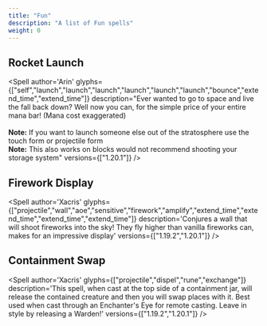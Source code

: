 ```yaml
---
title: "Fun"
description: "A list of Fun spells"
weight: 0
---
```



## Rocket Launch
<Spell
    author='Arin'
    glyphs={["self","launch","launch","launch","launch","launch","launch","bounce","extend_time","extend_time"]}
    description="Ever wanted to go to space and live the fall back down? Well now you can, for the simple price of your entire mana bar! (Mana cost exaggerated)<br/><br/><b>Note:</b> If you want to launch someone else out of the stratosphere use the touch form or projectile form<br/><b>Note:</b> This also works on blocks would not recommend shooting your storage system"
    versions={["1.20.1"]}
/>

## Firework Display
<Spell
    author='Xacris'
    glyphs={["projectile","wall","aoe","sensitive","firework","amplify","extend_time","extend_time","extend_time","extend_time"]}
    description='Conjures a wall that will shoot fireworks into the sky! They fly higher than vanilla fireworks can, makes for an impressive display'
    versions={["1.19.2","1.20.1"]}
/>

## Containment Swap
<Spell
    author='Xacris'
    glyphs={["projectile","dispel","rune","exchange"]}
    description='This spell, when cast at the top side of a containment jar, will release the contained creature and then you will swap places with it. Best used when cast through an Enchanter&apos;s Eye for remote casting. Leave in style by releasing a Warden!'
    versions={["1.19.2","1.20.1"]}
/>
